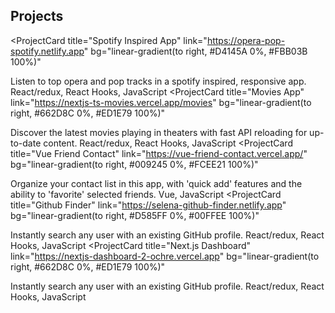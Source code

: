 ## Projects

<ProjectCard
  title="Spotify Inspired App"
  link="https://opera-pop-spotify.netlify.app"
  bg="linear-gradient(to right, #D4145A 0%, #FBB03B 100%)"
>
  Listen to top opera and pop tracks in a spotify inspired, responsive app. 
  React/redux, React Hooks, JavaScript
</ProjectCard>
<ProjectCard
  title="Movies App"
  link="https://nextjs-ts-movies.vercel.app/movies"
  bg="linear-gradient(to right, #662D8C 0%, #ED1E79 100%)"
>
  Discover the latest movies playing in theaters with fast API reloading for up-to-date content. React/redux, React Hooks, JavaScript
</ProjectCard>
<ProjectCard
  title="Vue Friend Contact"
  link="https://vue-friend-contact.vercel.app/"
  bg="linear-gradient(to right, #009245 0%, #FCEE21 100%)"
>
  Organize your contact list in this app, with 'quick add' features and the ability to 'favorite' selected friends. Vue, JavaScript
</ProjectCard>
<ProjectCard
  title="Github Finder"
  link="https://selena-github-finder.netlify.app"
  bg="linear-gradient(to right, #D585FF 0%, #00FFEE 100%)"
>
  Instantly search any user with an existing GitHub profile. React/redux, React Hooks, JavaScript
</ProjectCard>
<ProjectCard
  title="Next.js Dashboard"
  link="https://nextjs-dashboard-2-ochre.vercel.app"
  bg="linear-gradient(to right, #662D8C 0%, #ED1E79 100%)"
>
  Instantly search any user with an existing GitHub profile. React/redux, React Hooks, JavaScript
</ProjectCard>





